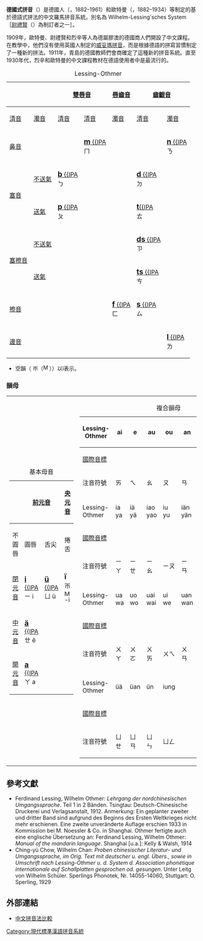 {{RCL}}
'''德國式拼音'''（{{lang-de|Lessing-Othmer-System}}）是德國人{{link-de|佛狄南·烈辛|Ferdinand Lessing}}（{{lang|de|Ferdinand Lessing}}，1882–1961）和歐特曼（{{lang|de|Wilhelm Othmer}}，1882–1934）等制定的基於德語式拼法的中文羅馬拼音系統。別名為 Wilhelm-Lessing'sches System［[[尉禮賢|尉禮賢]]（{{lang|de|Richard Wilhelm}}）為制訂者之一］。

1909年，歐特曼、尉禮賢和烈辛等人為德屬膠澳的德國商人們開設了中文課程。在教學中，他們沒有使用英國人制定的[[威妥瑪拼音|威妥瑪拼音]]，而是根據德語的拼寫習慣制定了一種新的拼法。1911年，青島的德國教師們會商確定了這種新的拼音系統。直至1930年代，烈辛和歐特曼的中文課程教材在德語使用者中是最流行的。
{| class=wikitable style="text-align:center;"
|+Lessing-Othmer
!rowspan=2 colspan=2| !!colspan=2|[[雙唇音|雙唇音]]||[[唇齒音|唇齒音]]||colspan=2|[[齒齦音|齒齦音]]||colspan=2|[[捲舌音|捲舌音]]||[[齦顎音|齦顎音]]||[[軟顎音|軟顎音]]
|-
![[清濁音|清音]]!![[清濁音|濁音]]!![[清濁音|清音]]!![[清濁音|清音]]!![[清濁音|濁音]]
![[清濁音|清音]]!![[清濁音|濁音]]!![[清濁音|清音]]!![[清濁音|清音]]
|-
!colspan=2|[[鼻音_(辅音)|鼻音]]
| ||[[雙唇鼻音|<big>'''m'''</big> {{IPA]]<br>ㄇ || || ||[[齒齦鼻音|<big>'''n'''</big> {{IPA]]<br>ㄋ || || || ||
|-
!rowspan=2|[[塞音|塞音]]||[[送氣|不送氣]]
|[[清雙唇塞音|<big>'''b'''</big> {{IPA]]<br>ㄅ || || ||[[清齒齦塞音|<big>'''d'''</big> {{IPA]]<br>ㄉ || || || ||
|[[清軟顎塞音|<big>'''g'''</big> {{IPA]]<br>ㄍ 
|-
![[送氣|送氣]]
|[[清雙唇塞音|<big>'''p'''</big> {{IPA]]<br>ㄆ || || ||[[清齒齦塞音|<big>'''t'''</big>{{IPA]]<br>ㄊ || || || ||
|[[清軟顎塞音|<big>'''k'''</big> {{IPA]]<br>ㄎ 
|-
!rowspan=2|[[塞擦音|塞擦音]]!![[送氣|不送氣]]
| || || ||[[清齒齦塞擦音|<big>'''ds'''</big> {{IPA]]<br>ㄗ || ||[[清捲舌塞擦音|<big>'''dsch'''</big> {{IPA]]<br>ㄓ ||
|[[清齦顎塞擦音|<big>'''dj'''</big> {{IPA]]<br>ㄐ ||
|-
![[送氣|送氣]]
| || || ||[[清齒齦塞擦音|<big>'''ts'''</big> {{IPA]]<br>ㄘ || ||[[清捲舌塞擦音|<big>'''tsch'''</big> {{IPA]]<br>ㄔ ||
|[[清齦顎塞擦音|<big>'''tj'''</big> {{IPA]]<br>ㄑ ||
|-
!colspan=2|[[擦音|擦音]]
| || ||[[清唇齒擦音|<big>'''f'''</big> {{IPA]]<br>ㄈ ||[[清齒齦擦音|<big>'''s'''</big> {{IPA]]<br>ㄙ ||
|[[清捲舌擦音|<big>'''sch'''</big> {{IPA]]<br>ㄕ ||[[濁捲舌擦音|<big>'''j'''</big> {{IPA]]<br>ㄖ 
|[[清齦顎擦音|<big>'''hs'''</big> {{IPA]]<br>ㄒ ||[[清軟顎擦音|<big>'''h'''</big> {{IPA]]<br>ㄏ 
|-
!colspan=2|[[邊音|邊音]]
| || || || ||[[齒齦邊音|<big>'''l'''</big> {{IPA]]<br>ㄌ || || || ||
|}
* 空韻（{{IPA|[ ͡ɯ]}}{{IPA|[ ͡ɨ]}} ㄭ（[[File:MoeKai_Bopomofo_U+312D.svg|16px]]））以ï表示。

===韻母===
{|
|valign=top|
{|class=wikitable
|+基本母音
!rowspan=2| !!colspan=2|[[前元音|前元音]]!!colspan=2|[[央元音|央元音]]!!colspan=2|[[後元音|後元音]]
|-align=center
!不圓唇!!圓唇!!舌尖!!捲舌!!不圓唇!!圓唇
|-align=center
![[閉元音|閉元音]]
|[[閉前不圓唇元音|<big>'''i'''</big> {{IPA]]<br>ㄧ i||[[閉前圓唇元音|<big>'''ü'''</big> {{IPA]]<br>ㄩ ü
|<big>'''ï'''</big> {{IPA|[ ͡ɯ]}}<br>ㄭ[[File:MoeKai_Bopomofo_U+312D.svg|15px]] -i||<big>'''ï'''</big> {{IPA|[ ͡ɨ]}}<br>ㄭ[[File:MoeKai_Bopomofo_U+312D.svg|15px]] -i
| ||[[閉後圓唇元音|<big>'''u'''</big> {{IPA]]<br>ㄨ u
|-align=center
![[中元音|中元音]]
|[[半開前不圓唇元音|<big>'''ä'''</big> {{IPA]]<br>ㄝ ê|| || ||<big>'''örl'''</big> {{IPA|[ɑɻ]}}<br>ㄦ er
|[[半閉後不圓唇元音|<big>'''ö'''</big> {{IPA]]<br>ㄜ e||[[半開後圓唇元音|<big>'''o'''</big> {{IPA]]<br>ㄛ o
|-align=center
![[開元音|開元音]]
|[[開央不圓唇元音|<big>'''a'''</big> {{IPA]]<br>ㄚ a|| || || || ||
|}
|valign=top|
{|class=wikitable
|+複合韻母
|-align=center
!Lessing-Othmer
|ai||e||au||ou||an||ën||ang||ëng
|-align=center
![[國際音標|國際音標]]
|{{IPA|[aɪ]}}||{{IPA|[eɪ]}}||{{IPA|[ɑʊ]}}||{{IPA|[ɤʊ]}}||{{IPA|[än]}}||{{IPA|[ən]}}||{{IPA|[ɑŋ]}}||{{IPA|[ɤŋ]}}
|-align=center
!注音符號
|ㄞ||ㄟ||ㄠ||ㄡ||ㄢ||ㄣ||ㄤ||ㄥ
|-align=center
!colspan=9|
|-align=center
!Lessing-Othmer
|ia<br>ya||iä<br>yä||iao<br>yao||iu<br>yu||iän<br>yän||in<br>yin||iang<br>yang||ing<br>ying
|-align=center
![[國際音標|國際音標]]
|{{IPA|[iä]}}||{{IPA|[iɛ]}}||{{IPA|[iɑʊ]}}||{{IPA|[iɤʊ]}}||{{IPA|[iɛn]}}||{{IPA|[in]}}||{{IPA|[iɑŋ]}}||{{IPA|[iŋ]}}
|-align=center
!注音符號
|ㄧㄚ||ㄧㄝ||ㄧㄠ||ㄧㄡ||ㄧㄢ||ㄧㄣ||ㄧㄤ||ㄧㄥ
|-align=center
!colspan=9|
|-align=center
!Lessing-Othmer
|ua<br>wa||uo<br>wo||uai<br>wai||ui<br>we||uan<br>wan||un<br>wën||uang<br>wang||ung<br>wung
|-align=center
![[國際音標|國際音標]]
|{{IPA|[uä]}}||{{IPA|[uɔ]}}||{{IPA|[uaɪ]}}||{{IPA|[ueɪ]}}||{{IPA|[uän]}}||{{IPA|[uən]}}||{{IPA|[uɑŋ]}}||{{IPA|[uɤŋ]}}
|-align=center
!注音符號
|ㄨㄚ||ㄨㄛ||ㄨㄞ||ㄨㄟ||ㄨㄢ||ㄨㄣ||ㄨㄤ||ㄨㄥ
|-align=center
!colspan=9|
|-align=center
!Lessing-Othmer
|üä||üan||ün||iung
|-align=center
![[國際音標|國際音標]]
|{{IPA|[yœ]}}||{{IPA|[yɛn]}}||{{IPA|[yn]}}||{{IPA|[iʊŋ]}}
|-align=center
!注音符號
|ㄩㄝ||ㄩㄢ||ㄩㄣ||ㄩㄥ
|}
|}

== 參考文獻 ==
* Ferdinand Lessing, Wilhelm Othmer: ''Lehrgang der nordchinesischen Umgangssprache''. Teil 1 in 2 Bänden. Tsingtau: Deutsch-Chinesische Druckerei und Verlagsanstalt, 1912. Anmerkung: Ein geplanter zweiter und dritter Band sind aufgrund des Beginns des Ersten Weltkrieges nicht mehr erschienen. Eine zweite unveränderte Auflage erschien 1933 in Kommission bei M. Noessler & Co. in Shanghai. Othmer fertigte auch eine englische Übersetzung an: Ferdinand Lessing, Wilhelm Othmer: ''Manual of the mandarin language''. Shanghai [u.a.]: Kelly & Walsh, 1914
* Ching-yü Chow, Wilhelm Chan: ''Proben chinesischer Literatur- und Umgangssprache, im Orig. Text mit deutscher u. engl. Übers., sowie in Umschrift nach Lessing-Othmer u. d. System d. Association phonétique internationale auf Schallplatten gesprochen od. gesungen''. Unter Leitg von Wilhelm Schüler. Sperlings Phonotek, Nr. 14055-14060, Stuttgart: O. Sperling, 1929

== 外部連結 ==
* [https://web.archive.org/web/20080524024603/http://www.uni-muenster.de/Sinologie/Umschrift-Tabelle.htm 中文拼音法比較]

[[Category:現代標準漢語拼音系統|Category:現代標準漢語拼音系統]]